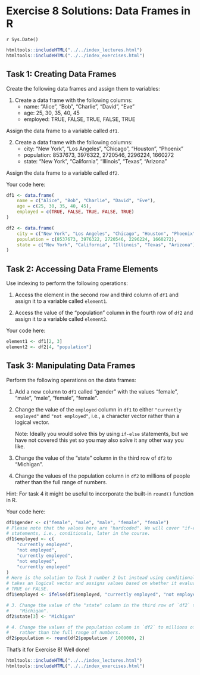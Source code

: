 # Exercise 8 Solutions: Data Frames in R
`r Sys.Date()`

```r
htmltools::includeHTML("../../index_lectures.html")
htmltools::includeHTML("../../index_exercises.html")
```



## Task 1: Creating Data Frames

Create the following data frames and assign them to variables:

1. Create a data frame with the following columns:
   - name: "Alice", "Bob", "Charlie", "David", "Eve"
   - age: 25, 30, 35, 40, 45
   - employed: TRUE, FALSE, TRUE, FALSE, TRUE

Assign the data frame to a variable called `df1`.

2. Create a data frame with the following columns:
   - city: "New York", "Los Angeles", "Chicago", "Houston", "Phoenix"
   - population: 8537673, 3976322, 2720546, 2296224, 1660272
   - state: "New York", "California", "Illinois", "Texas", "Arizona"

Assign the data frame to a variable called `df2`.

Your code here:

```r
df1 <- data.frame(
    name = c("Alice", "Bob", "Charlie", "David", "Eve"),
    age = c(25, 30, 35, 40, 45),
    employed = c(TRUE, FALSE, TRUE, FALSE, TRUE)
)

df2 <- data.frame(
    city = c("New York", "Los Angeles", "Chicago", "Houston", "Phoenix"),
    population = c(8537673, 3976322, 2720546, 2296224, 1660272),
    state = c("New York", "California", "Illinois", "Texas", "Arizona")
)
```

## Task 2: Accessing Data Frame Elements

Use indexing to perform the following operations:

1. Access the element in the second row and third column of `df1` and assign
   it to a variable called `element1`.

2. Access the value of the "population" column in the fourth row of `df2` and
   assign it to a variable called `element2`.

Your code here:

```r
element1 <- df1[2, 3]
element2 <- df2[4, "population"]
```

## Task 3: Manipulating Data Frames

Perform the following operations on the data frames:

1. Add a new column to `df1` called "gender" with the values "female",
   "male", "male", "female", "female".

2. Change the value of the `employed` column in `df1` to either `"currently
   employed"` and `"not employed"`, i.e., a character vector rather than a
   logical vector.

   Note: Ideally you would solve this by using `if-else` statements, but we
         have not covered this yet so you may also solve it any other way you
         like.

3. Change the value of the "state" column in the third row of `df2` to
   "Michigan".

4. Change the values of the population column in `df2` to millions of people
   rather than the full range of numbers.

Hint: For task 4 it might be useful to incorporate the built-in `round()`
function in R.

Your code here:

```r
df1$gender <- c("female", "male", "male", "female", "female")
# Please note that the values here are "hardcoded". We will cover "if-else"
# statements, i.e., conditionals, later in the course.
df1$employed <- c(
    "currently employed",
    "not employed",
    "currently employed",
    "not employed",
    "currently employed"
)
# Here is the solution to Task 3 number 2 but instead using conditionals. It
# takes an logical vector and assigns values based on whether it evaluates as
# TRUE or FALSE.
df1$employed <- ifelse(df1$employed, "currently employed", "not employed")

# 3. Change the value of the "state" column in the third row of `df2` to
#    "Michigan".
df2$state[3] <- "Michigan"

# 4. Change the values of the population column in `df2` to millions of people
#    rather than the full range of numbers.
df2$population <- round(df2$population / 1000000, 2)
```

That's it for Exercise 8! Well done!


```r
htmltools::includeHTML("../../index_lectures.html")
htmltools::includeHTML("../../index_exercises.html")
```

